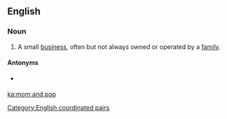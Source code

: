 {{also|mom-and-pop}}
==English==

===Noun===
{{en-noun|head=[[mom]] and [[pop]]}}

# A small [[business]], often but not always owned or operated by a [[family]].

====Antonyms====
* {{sense|small business}} {{l|en|big box}}

[[Category:English coordinated pairs]]

[[ka:mom and pop]]